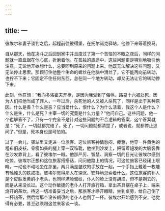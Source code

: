 ```yaml
---
---
---
```

title: 一
---



彼埃尔和妻子谈判之后，起程前往彼得堡，在托尔诺克驿站，他停下来等着换马。

自从那天，他在决斗之后回到家中并且度过了第一个苦恼的不眠之夜后，同样的问题就一直盘踞在他心底，折磨着他。在孤独的旅途中，这些问题更是特别地吸引他注意。无论他开始想什么，总要回到原来的问题上来。他既无法解决这些问题，又无法停止思索。那颗钉住他整个生命的螺丝在他脑中滑丝了，它不能再向前转动，也拧不下来；它固定不住任何东西，总在同一个地方转动，却又无法让它的转动停下来。

此刻，他在想：“我向多洛霍夫开枪，是因为我受到了侮辱。路易十六被处死，因为人们把他当成了罪人，一年过后，杀死他的人又被人杀死了，同样是出于某种原因。什么是善？什么是恶？应当爱什么，恨什么？为什么活着，我这个人是什么？什么是生，什么是死？主宰一切的究竟是什么力量？”他问自己。这些问题，他一个也解答不了，只有一个完全不是针对这些问题的不合逻辑的答案，这个答案就是：“死了，一切就都完结了。死了，一切问题就都清楚了，或者说，就都停止追问了。”但是，死本身也是可怕的。

过了一会儿，驿站里又走进一位旅客。这位旅客神情愁闷，疲惫，他穿一件黄色的粗布旧皮袄，骨瘦如柴的腿上穿一双毡靴，他坐到沙发上，把留着短发的大脑袋靠在沙发靠背上，看了彼埃尔一眼。他那严厉、智慧、洞察一切的目光让彼埃尔感到吃惊。彼埃尔正想和这位旅客搭搭话，问问他路上的情况，可这位旅客已经闭上眼睛，一动也不动地坐在那里，两只满是皱纹的手放在一起，一个手指上戴着一枚雕有骷髅头的铁戒指。彼埃尔觉得那人在深沉、安静地思索着什么。这位旅客的仆人是个皮肤发黄的小老头，也同样满脸皱纹，仆人的脸上没有胡须，但不是剃去的，而是从来没长过。这个动作敏捷的老仆人打开旅行箱，拿出茶具摆在桌子上，端来烧开的茶炊。待这一切准备妥当之后，那旅客才睁开眼睛，坐到桌旁，给自己倒了一杯热茶，然后给那个没长胡须的老仆人也倒了一杯。彼埃尔开始感到不安，他觉得有必要，甚至必须跟这位来客谈一谈。